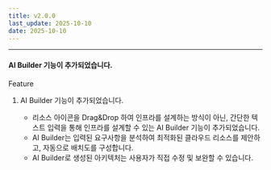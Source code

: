 ```yaml
---
title: v2.0.0
last_update: 2025-10-10
date: 2025-10-10
---
```



<hr />

#### AI Builder 기능이 추가되었습니다.

<div className={styles.releaseWrap} >
<div className={styles.tag} data-type="feature">
    Feature
</div>

1. AI Builder 기능이 추가되었습니다.

    - 리소스 아이콘을 Drag&Drop 하여 인프라를 설계하는 방식이 아닌, 간단한 텍스트 입력을 통해 인프라를 설계할 수 있는 AI Builder 기능이 추가되었습니다.
    - AI Builder는 입력된 요구사항을 분석하여 최적화된 클라우드 리소스를 제안하고, 자동으로 배치도를 구성합니다.
    - AI Builder로 생성된 아키텍처는 사용자가 직접 수정 및 보완할 수 있습니다.

</div>
<br/>

